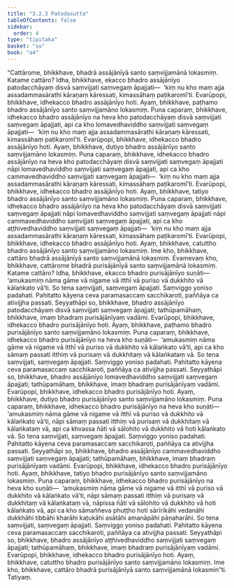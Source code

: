 ```yaml
---
title: "3.2.3 Patodasutta"
tableOfContents: false
sidebar:
  order: 4
type: "tipitaka"
basket: "su"
book: "a4"
---
```



<DynamicBreadcrumb />

<Division number="113" book="a4">

<Paragraph number="742" book="a4">
“Cattārome, bhikkhave, bhadrā assājānīyā santo saṃvijjamānā lokasmiṃ. Katame cattāro? Idha, bhikkhave, ekacco bhadro assājānīyo patodacchāyaṃ disvā saṃvijjati saṃvegaṃ āpajjati—  ‘kiṃ nu kho maṃ ajja assadammasārathi kāraṇaṃ kāressati, kimassāhaṃ paṭikaromī’ti. Evarūpopi, bhikkhave, idhekacco bhadro assājānīyo hoti. Ayaṃ, bhikkhave, paṭhamo bhadro assājānīyo santo saṃvijjamāno lokasmiṃ.
</Paragraph>

<Paragraph number="743" book="a4">
Puna caparaṃ, bhikkhave, idhekacco bhadro assājānīyo na heva kho patodacchāyaṃ disvā saṃvijjati saṃvegaṃ āpajjati, api ca kho lomavedhaviddho saṃvijjati saṃvegaṃ āpajjati—  ‘kiṃ nu kho maṃ ajja assadammasārathi kāraṇaṃ kāressati, kimassāhaṃ paṭikaromī’ti. Evarūpopi, bhikkhave, idhekacco bhadro assājānīyo hoti. Ayaṃ, bhikkhave, dutiyo bhadro assājānīyo santo saṃvijjamāno lokasmiṃ.
</Paragraph>

<Paragraph number="744" book="a4">
Puna caparaṃ, bhikkhave, idhekacco bhadro assājānīyo na heva kho patodacchāyaṃ disvā saṃvijjati saṃvegaṃ āpajjati nāpi lomavedhaviddho saṃvijjati saṃvegaṃ āpajjati, api ca kho cammavedhaviddho saṃvijjati saṃvegaṃ āpajjati—  ‘kiṃ nu kho maṃ ajja assadammasārathi kāraṇaṃ kāressati, kimassāhaṃ paṭikaromī’ti. Evarūpopi, bhikkhave, idhekacco bhadro assājānīyo hoti. Ayaṃ, bhikkhave, tatiyo bhadro assājānīyo santo saṃvijjamāno lokasmiṃ.
</Paragraph>

<Paragraph number="745" book="a4">
Puna caparaṃ, bhikkhave, idhekacco bhadro assājānīyo na heva kho patodacchāyaṃ disvā saṃvijjati saṃvegaṃ āpajjati nāpi lomavedhaviddho saṃvijjati saṃvegaṃ āpajjati nāpi cammavedhaviddho saṃvijjati saṃvegaṃ āpajjati, api ca kho aṭṭhivedhaviddho saṃvijjati saṃvegaṃ āpajjati—  ‘kiṃ nu kho maṃ ajja assadammasārathi kāraṇaṃ kāressati, kimassāhaṃ paṭikaromī’ti. Evarūpopi, bhikkhave, idhekacco bhadro assājānīyo hoti. Ayaṃ, bhikkhave, catuttho bhadro assājānīyo santo saṃvijjamāno lokasmiṃ. Ime kho, bhikkhave, cattāro bhadrā assājānīyā santo saṃvijjamānā lokasmiṃ.
</Paragraph>

<Paragraph number="746" book="a4">
Evamevaṃ kho, bhikkhave, cattārome bhadrā purisājānīyā santo saṃvijjamānā lokasmiṃ. Katame cattāro? Idha, bhikkhave, ekacco bhadro purisājānīyo suṇāti—  ‘amukasmiṃ nāma gāme vā nigame vā itthī vā puriso vā dukkhito vā kālaṅkato vā’ti. So tena saṃvijjati, saṃvegaṃ āpajjati. Saṃviggo yoniso padahati. Pahitatto kāyena ceva paramasaccaṃ sacchikaroti, paññāya ca ativijjha passati. Seyyathāpi so, bhikkhave, bhadro assājānīyo patodacchāyaṃ disvā saṃvijjati saṃvegaṃ āpajjati; tathūpamāhaṃ, bhikkhave, imaṃ bhadraṃ purisājānīyaṃ vadāmi. Evarūpopi, bhikkhave, idhekacco bhadro purisājānīyo hoti. Ayaṃ, bhikkhave, paṭhamo bhadro purisājānīyo santo saṃvijjamāno lokasmiṃ.
</Paragraph>

<Paragraph number="747" book="a4">
Puna caparaṃ, bhikkhave, idhekacco bhadro purisājānīyo na heva kho suṇāti—  ‘amukasmiṃ nāma gāme vā nigame vā itthī vā puriso vā dukkhito vā kālaṅkato vā’ti, api ca kho sāmaṃ passati itthiṃ vā purisaṃ vā dukkhitaṃ vā kālaṅkataṃ vā. So tena saṃvijjati, saṃvegaṃ āpajjati. Saṃviggo yoniso padahati. Pahitatto kāyena ceva paramasaccaṃ sacchikaroti, paññāya ca ativijjha passati. Seyyathāpi so, bhikkhave, bhadro assājānīyo lomavedhaviddho saṃvijjati saṃvegaṃ āpajjati; tathūpamāhaṃ, bhikkhave, imaṃ bhadraṃ purisājānīyaṃ vadāmi. Evarūpopi, bhikkhave, idhekacco bhadro purisājānīyo hoti. Ayaṃ, bhikkhave, dutiyo bhadro purisājānīyo santo saṃvijjamāno lokasmiṃ.
</Paragraph>

<Paragraph number="748" book="a4">
Puna caparaṃ, bhikkhave, idhekacco bhadro purisājānīyo na heva kho suṇāti—  ‘amukasmiṃ nāma gāme vā nigame vā itthī vā puriso vā dukkhito vā kālaṅkato vā’ti, nāpi sāmaṃ passati itthiṃ vā purisaṃ vā dukkhitaṃ vā kālaṅkataṃ vā, api ca khvassa ñāti vā sālohito vā dukkhito vā hoti kālaṅkato vā. So tena saṃvijjati, saṃvegaṃ āpajjati. Saṃviggo yoniso padahati. Pahitatto kāyena ceva paramasaccaṃ sacchikaroti, paññāya ca ativijjha passati. Seyyathāpi so, bhikkhave, bhadro assājānīyo cammavedhaviddho saṃvijjati saṃvegaṃ āpajjati; tathūpamāhaṃ, bhikkhave, imaṃ bhadraṃ purisājānīyaṃ vadāmi. Evarūpopi, bhikkhave, idhekacco bhadro purisājānīyo hoti. Ayaṃ, bhikkhave, tatiyo bhadro purisājānīyo santo saṃvijjamāno lokasmiṃ.
</Paragraph>

<Paragraph number="749" book="a4">
Puna caparaṃ, bhikkhave, idhekacco bhadro purisājānīyo na heva kho suṇāti—  ‘amukasmiṃ nāma gāme vā nigame vā itthī vā puriso vā dukkhito vā kālaṅkato vā’ti, nāpi sāmaṃ passati itthiṃ vā purisaṃ vā dukkhitaṃ vā kālaṅkataṃ vā, nāpissa ñāti vā sālohito vā dukkhito vā hoti kālaṅkato vā, api ca kho sāmaññeva phuṭṭho hoti sārīrikāhi vedanāhi dukkhāhi tibbāhi kharāhi kaṭukāhi asātāhi amanāpāhi pāṇaharāhi. So tena saṃvijjati, saṃvegaṃ āpajjati. Saṃviggo yoniso padahati. Pahitatto kāyena ceva paramasaccaṃ sacchikaroti, paññāya ca ativijjha passati. Seyyathāpi so, bhikkhave, bhadro assājānīyo aṭṭhivedhaviddho saṃvijjati saṃvegaṃ āpajjati; tathūpamāhaṃ, bhikkhave, imaṃ bhadraṃ purisājānīyaṃ vadāmi. Evarūpopi, bhikkhave, idhekacco bhadro purisājānīyo hoti. Ayaṃ, bhikkhave, catuttho bhadro purisājānīyo santo saṃvijjamāno lokasmiṃ. Ime kho, bhikkhave, cattāro bhadrā purisājānīyā santo saṃvijjamānā lokasmin”ti.

</Paragraph>
</Division>

<Paragraph number="750" type="center" book="a4">
Tatiyaṃ.
</Paragraph>